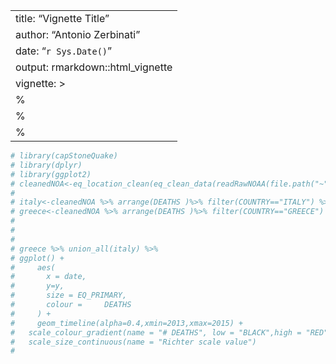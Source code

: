 
---
title: "Vignette Title"
author: "Antonio Zerbinati"
date: "`r Sys.Date()`"
output: rmarkdown::html_vignette
vignette: >
  %\VignetteIndexEntry{Vignette Title}
  %\VignetteEngine{knitr::rmarkdown}
  %\VignetteEncoding{UTF-8}
---

```r
# library(capStoneQuake)
# library(dplyr)
# library(ggplot2)
# cleanedNOA<-eq_location_clean(eq_clean_data(readRawNOAA(file.path("~","signif.txt"))))
# 
# italy<-cleanedNOA %>% arrange(DEATHS )%>% filter(COUNTRY=="ITALY") %>% mutate(y=2)
# greece<-cleanedNOA %>% arrange(DEATHS )%>% filter(COUNTRY=="GREECE") %>% mutate(y=3)
# 
# 
# 
# greece %>% union_all(italy) %>%
# ggplot() +
#     aes(
#       x = date,
#       y=y,
#       size = EQ_PRIMARY,
#       colour =     DEATHS
#     ) +
#     geom_timeline(alpha=0.4,xmin=2013,xmax=2015) +
#   scale_colour_gradient(name = "# DEATHS", low = "BLACK",high = "RED") +
#   scale_size_continuous(name = "Richter scale value")
# 


```
